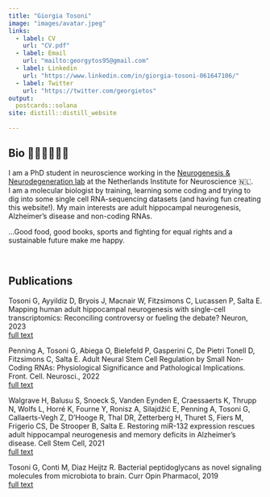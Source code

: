 ```yaml
---
title: "Giorgia Tosoni"
image: "images/avatar.jpeg"
links:
  - label: CV
    url: "CV.pdf"
  - label: Email
    url: "mailto:georgytos95@gmail.com"
  - label: Linkedin
    url: "https://www.linkedin.com/in/giorgia-tosoni-061647106/"
  - label: Twitter
    url: "https://twitter.com/georgietos"
output:
  postcards::solana
site: distill::distill_website
  
---
```

 
## Bio 👩🏽‍🔬👩🏽‍💻

<p>I am a PhD student in neuroscience working in the [Neurogenesis & Neurodegeneration lab](https://nin.nl/research/researchgroups/salta-group/) at the Netherlands Institute for Neuroscience 🇳🇱. <br>
I am a molecular biologist by training, learning some coding and trying to dig into some single cell RNA-sequencing datasets (and having fun creating this website!).
My main interests are adult hippocampal neurogenesis, Alzheimer's disease and non-coding RNAs. <p>
...Good food, good books, sports and fighting for equal rights and a sustainable future make me happy. 

<br>

## Publications
<p>Tosoni G, Ayyildiz D, Bryois J, Macnair W, Fitzsimons C, Lucassen P, Salta E. Mapping human adult hippocampal neurogenesis with single-cell transcriptomics: Reconciling controversy or fueling the debate? Neuron, 2023<br> [full text](https://doi.org/10.1016/j.neuron.2023.03.010)</p>

<p>Penning A, Tosoni G, Abiega O, Bielefeld P, Gasperini C, De Pietri Tonell D, Fitzsimons C, Salta E. Adult Neural Stem Cell Regulation by Small Non-Coding RNAs: Physiological Significance and Pathological Implications. Front. Cell. Neurosci., 2022<br> [full text](https://doi.org/10.3389/fncel.2021.781434)</p>

<p>Walgrave H, Balusu S, Snoeck S, Vanden Eynden E, Craessaerts K, Thrupp N, Wolfs L, Horré K, Fourne Y, Ronisz A, Silajdžić E, Penning A, Tosoni G, Callaerts-Vegh Z, D'Hooge R, Thal DR, Zetterberg H, Thuret S, Fiers M, Frigerio CS, De Strooper B, Salta E. Restoring miR-132 expression rescues adult hippocampal neurogenesis and memory deficits in Alzheimer's disease. Cell Stem Cell, 2021<br> [full text](https://doi.org/10.1016/j.stem.2021.05.001)</p>

<p>Tosoni G, Conti M, Diaz Heijtz R. Bacterial peptidoglycans as novel signaling molecules from microbiota to brain. Curr Opin Pharmacol, 2019<br> [full text](https://doi.org/10.1016/j.coph.2019.08.003)</p>







